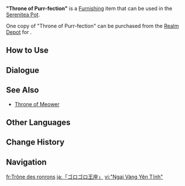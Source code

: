 {{Furnishing Infobox
|id             = 362267
|image          = Item Throne of Purr-fection.png
|category       = Small Furnishing
|subcategory    = Ornament
|quality        = 4
|adeptal_energy = 90
|load           = 518
|reduced_load   = 389
|description    = A combination of cat furnishings forming the shape of a throne reimagined by [[Tubby]] based on the "[[Throne of Meower]]." While preserving the yarn ornaments and soft pallet design, Tubby replaced the original raspberry-red theme, which was meant to stimulate the playful instincts of cats, with a calming blue hue. This alteration makes the throne more suitable for cats with a serene and reserved disposition. Hence, this display has been bestowed with a new name &mdash; the "Throne of Purr-fection."<br>It is said amongst cats that "When the fated moment arrives, the bowl shall be filled with delicious food, and the cat called upon shall enjoy that meal, ascend to the throne, and take the crown of undisputed ruler..." As such, you can always find many cats surrounding the throne, waiting for that moment of destiny to arrive...
|blueprint      = 
|source1        = [[Serenitea Pot/Realm Depot|Realm Depot]]
|limited        = 1
|mention = Tubby|interaction = Summon Cat
}}
'''"Throne of Purr-fection"''' is a [[Furnishing]] item that can be used in the [[Serenitea Pot]].

One copy of "Throne of Purr-fection" can be purchased from the [[Serenitea Pot/Realm Depot|Realm Depot]] for {{Item|Realm Currency|x=300}}.

==How to Use==
{{Transclude|Throne of Meower|How to Use}}

==Dialogue==
{{Transclude|Throne of Meower|Dialogue}}

==See Also==
* [[Throne of Meower]]
<!--
==Furnishing Sets==
{{Craft Usage}}
-->
==Other Languages==
{{Other Languages
|en       = "Throne of Purr-fection"
|zhs      = 「呼噜噜宝座」
|zhs_rm   = 
|zht      = 「呼嚕嚕寶座」
|zht_rm   = 
|zh_tl    = 
|ja       = 「ゴロゴロ王座」
|ja_rm    = "Gorogoro Ouza"
|ja_tl    = 
|ko       = 「고로롱 왕좌」
|ko_tl    = 
|es       = Trono sereno
|es_tl    = Serene Throne
|fr       = Trône des ronrons
|fr_tl    = Throne of Purrs
|ru       = Мяутрон
|ru_tl    = 
|th       = "บัลลังก์ง่วงหงาว"
|th_rm    = 
|th_tl    = 
|vi       = "Ngai Vàng Yên Tĩnh"
|vi_tl    = 
|de       = „Schnurrthron“
|de_tl    = "Purr Throne"
|id       = "Singgasana Meongesankan"
|id_tl    = "Meow-nificent Throne"
|pt       = "Trono da Purrfeição"
|pt_tl    = 
|tr       = "Mırlama Tahtı"
|tr_tl    = 
|it       = Trono miaognifico
|it_tl    = 
}}

==Change History==
{{Change History|5.0}}

==Navigation==
{{Furnishing Navbox|interior}}

[[fr:Trône des ronrons]]
[[ja:「ゴロゴロ王座」]]
[[vi:"Ngai Vàng Yên Tĩnh"]]